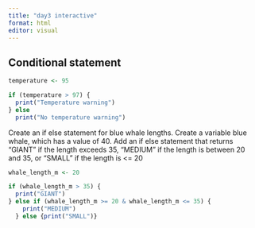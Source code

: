 ```yaml
---
title: "day3 interactive"
format: html
editor: visual
---
```


## Conditional statement

```r
temperature <- 95

if (temperature > 97) {
  print("Temperature warning")
} else 
  print("No temperature warning")
```

Create an if else statement for blue whale lengths. Create a variable blue whale, which has a value of 40. Add an if else statement that returns "GIANT" if the length exceeds 35, "MEDIUM" if the length is between 20 and 35, or "SMALL" if the length is \<= 20

```r
whale_length_m <- 20

if (whale_length_m > 35) { 
  print("GIANT") 
} else if (whale_length_m >= 20 & whale_length_m <= 35) {
    print("MEDIUM")
  } else {print("SMALL")}
```
